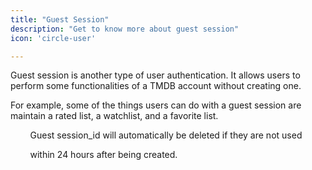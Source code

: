```yaml
---
title: "Guest Session"
description: "Get to know more about guest session"
icon: 'circle-user'

---
```


Guest session is another type of user authentication. It allows users to perform some functionalities of a TMDB account without creating one.

For example, some of the things users can do with a guest session are maintain a rated list, a watchlist, and a favorite list.

<Warning>
          Guest session_id will automatically be deleted if they are not used

          within 24 hours after being created.
</Warning>